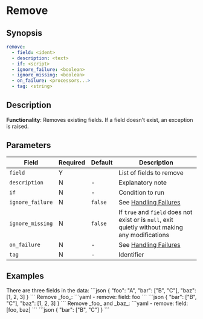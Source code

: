 # Remove

## Synopsis

```yaml {2}
remove:
  - field: <ident>
  - description: <text>
  - if: <script>
  - ignore_failure: <boolean>
  - ignore_missing: <boolean>
  - on_failure: <processors...>
  - tag: <string>
```

## Description

**Functionality**: Removes existing fields. If a field doesn’t exist, an exception is raised.

## Parameters

|Field|Required|Default|Description|
|---|---|---|---|
|`field`|Y||List of fields to remove|
|`description`|N|-|Explanatory note|
|`if`|N|-|Condition to run|
|`ignore_failure`|N|`false`|See [Handling Failures](../handling-failures.mdx)|
|`ignore_missing`|N|`false`|If `true` and `field` does not exist or is `null`, exit quietly without making any modifications|
|`on_failure`|N|-|See [Handling Failures](../handling-failures.mdx)|
|`tag`|N|-|Identifier|

## Examples

<ExampleGrid>
  <CommentCol>
    There are three fields in the data:
  </CommentCol>
  <CodeCol>
    ```json
    {
      "foo": "A",
      "bar": ["B", "C"],
      "baz": [1, 2, 3]
    }
    ```
  </CodeCol>
  <CommentCol>
    Remove _foo_:
  </CommentCol>
  <CodeCol>
    ```yaml
    - remove:
      field: foo
    ```
    ```json
    {
      "bar": ["B", "C"],
      "baz": [1, 2, 3]
    }
    ```
  </CodeCol>

  <CommentCol>
    Remove _foo_ and _baz_:
  </CommentCol>
  <CodeCol>
    ```yaml
    - remove:
      field: [foo, baz]
    ```
    ```json
    {
      "bar": ["B", "C"]
    }
    ```
  </CodeCol>
</ExampleGrid>
